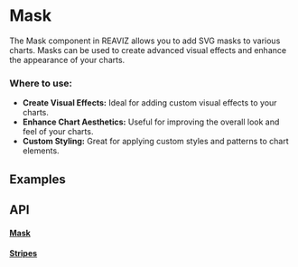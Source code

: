 
# Mask
The Mask component in REAVIZ allows you to add SVG masks to various charts. 
Masks can be used to create advanced visual effects and enhance the appearance of your charts.

### Where to use:

- **Create Visual Effects:** Ideal for adding custom visual effects to your charts.
- **Enhance Chart Aesthetics:** Useful for improving the overall look and feel of your charts.
- **Custom Styling:** Great for applying custom styles and patterns to chart elements.


## Examples
<Meta of={Stories} />
<ToggleCanvas of={Stories.Simple} storybook="utils-mask--simple" />

## API

#### [Mask](https://github.com/reaviz/reaviz/blob/master/src/common/Mask/Mask.tsx)
<PropsTable name="Mask" />

#### [Stripes](https://github.com/reaviz/reaviz/blob/master/src/common/Mask/Stripes.tsx)
<PropsTable name="Stripes" />
